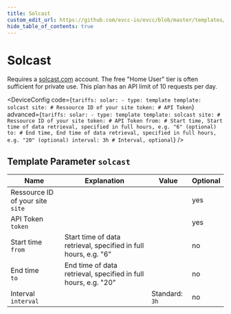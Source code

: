 ```yaml
---
title: Solcast
custom_edit_url: https://github.com/evcc-io/evcc/blob/master/templates/definition/tariff/solcast.yaml
hide_table_of_contents: true
---
```



# Solcast

<div className="device-detail-container">
  <div className="device-detail-content">
    <DeviceFeatures features="Global" />

Requires a [solcast.com](https://solcast.com/free-rooftop-solar-forecasting) account. The free "Home User" tier is often sufficient for private use. This plan has an API limit of 10 requests per day.


<DeviceConfig code={`tariffs:
    solar:
      - type: template
        template: solcast
        site: # Ressource ID of your site
        token: # API Token`} advanced={`tariffs:
    solar:
      - type: template
        template: solcast
        site: # Ressource ID of your site
        token: # API Token
        from: # Start time, Start time of data retrieval, specified in full hours, e.g. "6" (optional)
        to: # End time, End time of data retrieval, specified in full hours, e.g. "20" (optional)
        interval: 3h # Interval, optional`} />
  </div>
  <div className="device-detail-icon">
    <evcc-icon
      type="tariff"
      name="solcast"
      size="400px"
      alt="Solcast"
      className="device-detail-icon-img"
    ></evcc-icon>
  </div>
</div>

## Template Parameter `solcast`

| Name | Explanation | Value | Optional |
|-----------|-------------|-------|----------|
| Ressource ID of your site<br/>`site` |  |  | yes |
| API Token<br/>`token` |  |  | yes |
| Start time<br/>`from` | Start time of data retrieval, specified in full hours, e.g. "6" |  | no |
| End time<br/>`to` | End time of data retrieval, specified in full hours, e.g. "20" |  | no |
| Interval<br/>`interval` |  | Standard: `3h` | no |

